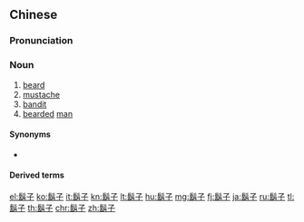 {{also|胡子}}
==Chinese==
{{zh-forms|s=胡子}}

===Pronunciation===
{{zh-pron
|m=húzi
|c=wu4 zi2
|cat=n
}}

===Noun===
{{zh-noun}}

# [[beard]]
# [[mustache]]
# [[bandit]]
# [[bearded]] [[man]]

====Synonyms====
* {{zh-l|鬍鬚}}

====Derived terms====
{{zh-der|山羊鬍子|鬍子茬|鬍子工程|鬍子拉碴}}

{{zh-cat|Elementary}}

[[el:鬍子]]
[[ko:鬍子]]
[[it:鬍子]]
[[kn:鬍子]]
[[lt:鬍子]]
[[hu:鬍子]]
[[mg:鬍子]]
[[fj:鬍子]]
[[ja:鬍子]]
[[ru:鬍子]]
[[tl:鬍子]]
[[th:鬍子]]
[[chr:鬍子]]
[[zh:鬍子]]